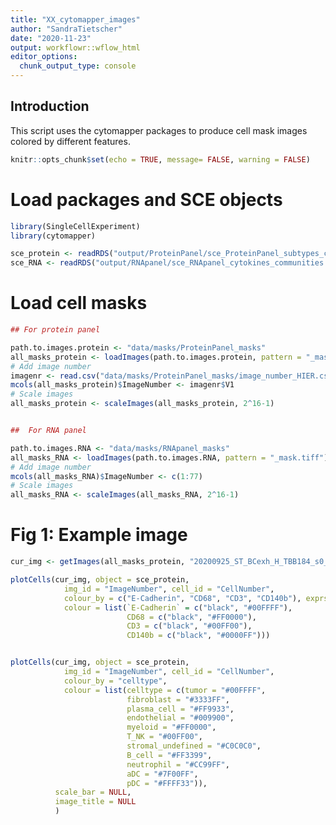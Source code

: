 ```yaml
---
title: "XX_cytomapper_images"
author: "SandraTietscher"
date: "2020-11-23"
output: workflowr::wflow_html
editor_options:
  chunk_output_type: console
---
```


## Introduction

This script uses the cytomapper packages to produce cell mask images colored by different features.

```r
knitr::opts_chunk$set(echo = TRUE, message= FALSE, warning = FALSE)
```

# Load packages and SCE objects

```r
library(SingleCellExperiment)
library(cytomapper)

sce_protein <- readRDS("output/ProteinPanel/sce_ProteinPanel_subtypes_cytokine_environments.rds")
sce_RNA <- readRDS("output/RNApanel/sce_RNApanel_cytokines_communities.rds")
```

# Load cell masks

```r
## For protein panel

path.to.images.protein <- "data/masks/ProteinPanel_masks"
all_masks_protein <- loadImages(path.to.images.protein, pattern = "_mask.tiff")
# Add image number
imagenr <- read.csv("data/masks/ProteinPanel_masks/image_number_HIER.csv", header=FALSE)[1]
mcols(all_masks_protein)$ImageNumber <- imagenr$V1
# Scale images
all_masks_protein <- scaleImages(all_masks_protein, 2^16-1)


##  For RNA panel

path.to.images.RNA <- "data/masks/RNApanel_masks"
all_masks_RNA <- loadImages(path.to.images.RNA, pattern = "_mask.tiff")
# Add image number
mcols(all_masks_RNA)$ImageNumber <- c(1:77)
# Scale images
all_masks_RNA <- scaleImages(all_masks_RNA, 2^16-1)

```

# Fig 1: Example image

```r
cur_img <- getImages(all_masks_protein, "20200925_ST_BCexh_H_TBB184_s0_p3_r3_a3_ac_ilastik_s2_Probabilities_mask")

plotCells(cur_img, object = sce_protein,
            img_id = "ImageNumber", cell_id = "CellNumber",
            colour_by = c("E-Cadherin", "CD68", "CD3", "CD140b"), exprs_values = "exprs", 
            colour = list(`E-Cadherin` = c("black", "#00FFFF"), 
                          CD68 = c("black", "#FF0000"), 
                          CD3 = c("black", "#00FF00"), 
                          CD140b = c("black", "#0000FF")))


plotCells(cur_img, object = sce_protein,
            img_id = "ImageNumber", cell_id = "CellNumber",
            colour_by = "celltype",
            colour = list(celltype = c(tumor = "#00FFFF",
                          fibroblast = "#3333FF",
                          plasma_cell = "#FF9933",
                          endothelial = "#009900",
                          myeloid = "#FF0000",
                          T_NK = "#00FF00",
                          stromal_undefined = "#C0C0C0",
                          B_cell = "#FF3399",
                          neutrophil = "#CC99FF",
                          aDC = "#7F00FF",
                          pDC = "#FFFF33")),
          scale_bar = NULL,
          image_title = NULL
          )
```



